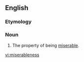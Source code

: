 ==English==

===Etymology===
{{suffix|miserable|ness}}

===Noun===
{{en-noun|-}}

# The property of being [[miserable]].

[[vi:miserableness]]